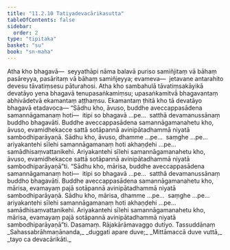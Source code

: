```yaml
---
title: "11.2.10 Tatiyadevacārikasutta"
tableOfContents: false
sidebar:
  order: 2
type: "tipitaka"
basket: "su"
book: "sn-maha"
---
```



<DynamicBreadcrumb />

<Division number="1016" book="sn-maha">

<Paragraph number="1896" book="sn-maha">
Atha kho bhagavā—  seyyathāpi nāma balavā puriso samiñjitaṃ vā bāhaṃ pasāreyya, pasāritaṃ vā bāhaṃ samiñjeyya; evameva—  jetavane antarahito devesu tāvatiṃsesu pāturahosi. Atha kho sambahulā tāvatiṃsakāyikā devatāyo yena bhagavā tenupasaṅkamiṃsu; upasaṅkamitvā bhagavantaṃ abhivādetvā ekamantaṃ aṭṭhaṃsu. Ekamantaṃ ṭhitā kho tā devatāyo bhagavā etadavoca—
</Paragraph>

<Paragraph number="1897" book="sn-maha">
“Sādhu kho, āvuso, buddhe aveccappasādena samannāgamanaṃ hoti—  itipi so bhagavā …pe…  satthā devamanussānaṃ buddho bhagavāti. Buddhe aveccappasādena samannāgamanahetu kho, āvuso, evamidhekacce sattā sotāpannā avinipātadhammā niyatā sambodhiparāyaṇā. Sādhu kho, āvuso, dhamme …pe…  saṃghe …pe…  ariyakantehi sīlehi samannāgamanaṃ hoti akhaṇḍehi …pe…  samādhisaṃvattanikehi. Ariyakantehi sīlehi samannāgamanahetu kho, āvuso, evamidhekacce sattā sotāpannā avinipātadhammā niyatā sambodhiparāyaṇā”ti.
</Paragraph>

<Paragraph number="1898" book="sn-maha">
“Sādhu kho, mārisa, buddhe aveccappasādena samannāgamanaṃ hoti—  itipi so bhagavā …pe…  satthā devamanussānaṃ buddho bhagavāti. Buddhe aveccappasādena samannāgamanahetu kho, mārisa, evamayaṃ pajā sotāpannā avinipātadhammā niyatā sambodhiparāyaṇā. Sādhu kho, mārisa, dhamme …pe…  saṃghe …pe…  ariyakantehi sīlehi samannāgamanaṃ hoti akhaṇḍehi …pe…  samādhisaṃvattanikehi. Ariyakantehi sīlehi samannāgamanahetu kho, mārisa, evamayaṃ pajā sotāpannā avinipātadhammā niyatā sambodhiparāyaṇā”ti.

</Paragraph>
</Division>

<Paragraph number="1899" type="center" book="sn-maha">
Dasamaṃ.



</Paragraph>

<Paragraph number="1900" type="center" book="sn-maha">
Rājakārāmavaggo dutiyo.



</Paragraph>

<Paragraph number="1901" type="center" book="sn-maha">
Tassuddānaṃ


</Paragraph>

<Paragraph number="1902" type="verses" book="sn-maha">
_Sahassabrāhmaṇānanda,_  
_duggati apare duve;_  
_Mittāmaccā duve vuttā,_  
_tayo ca devacārikāti._
</Paragraph>
